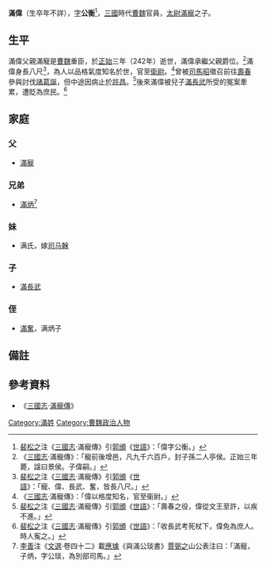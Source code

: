 '''滿偉'''（生卒年不詳），[[表字|字]]'''公衡'''<ref>[[裴松之|裴松之]]注《[[三國志|三國志]]·滿寵傳》引[[郭頒|郭頒]]《[[世語|世語]]》：「偉字公衡。」</ref>，[[三國|三國]]時代[[曹魏|曹魏]]官員，[[太尉|太尉]][[滿寵|滿寵]]之子。

==生平==
滿偉父親滿寵是[[曹魏|曹魏]]重臣，於[[正始_(曹魏)|正始]]三年（242年）逝世，滿偉承繼父親爵位。<ref>《[[三國志|三國志]]·滿寵傳》：「寵前後增邑，凡九千六百戶，封子孫二人亭侯。正始三年薨，諡曰景侯。子偉嗣。」</ref>滿偉身長八尺<ref>[[裴松之|裴松之]]注《[[三國志|三國志]]·滿寵傳》引[[郭頒|郭頒]]《[[世語|世語]]》：「寵、偉、長武、奮，皆長八尺。」</ref>，為人以品格氣度知名於世，官至[[衛尉|衛尉]]。<ref>《[[三國志|三國志]]·滿寵傳》：「偉以格度知名，官至衞尉。」</ref>曾被[[司馬昭|司馬昭]]徵召前往[[壽春|壽春]]參與討伐[[諸葛誕|諸葛誕]]，但中途因病止於[[許昌|許昌]]。<ref>[[裴松之|裴松之]]注《[[三國志|三國志]]·滿寵傳》引[[郭頒|郭頒]]《[[世語|世語]]》：「壽春之役，偉從文王至許，以疾不進。」</ref>後來滿偉被兒子[[滿長武|滿長武]]所受的冤案牽累，遭貶為庶民。<ref>[[裴松之|裴松之]]注《[[三國志|三國志]]·滿寵傳》引[[郭頒|郭頒]]《[[世語|世語]]》：「收長武考死杖下，偉免為庶人。時人寃之。」</ref>

==家庭==
===父===
*[[滿寵|滿寵]]

===兄弟===
*[[滿炳|滿炳]]<ref>[[李善|李善]]注《[[文選|文選]]·卷四十二》載[[應璩|應璩]]《與滿公琰書》[[賈弼之|賈弼之]]山公表注曰：「滿寵，子炳，字公琰，為別部司馬。」</ref>

===妹===
*满氏，嫁[[司马榦|司马榦]]

===子===
*[[滿長武|滿長武]]

===侄===
*[[滿奮|滿奮]]，满炳子

==備註==
{{reflist}}

==參考資料==
*《[[三國志|三國志]]·[[:s:三國志/卷29|滿寵傳]]》

[[Category:滿姓|Category:滿姓]]
[[Category:曹魏政治人物|Category:曹魏政治人物]]